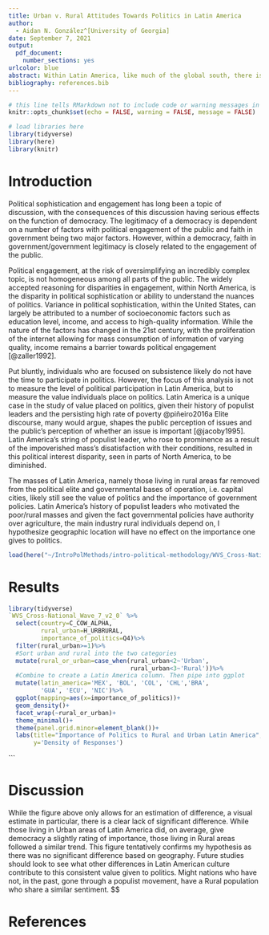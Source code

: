 ```yaml
---
title: Urban v. Rural Attitudes Towards Politics in Latin America
author: 
  - Aidan N. González^[University of Georgia]
date: September 7, 2021
output:
  pdf_document:
    number_sections: yes
urlcolor: blue
abstract: Within Latin America, like much of the global south, there is a significant societal gap between urban and rural populations. The common result is a disparity in political engagement and political interest. However, due to the populist movements of the 20th century, Latin America's rural population is far from apolitical. I find the results to be slightly signifcant in that, as a result of historical context, a Latin American individual's location has no effect on the value they give to politics.
bibliography: references.bib
---
```


```r
# this line tells RMarkdown not to include code or warning messages in the final PDF.
knitr::opts_chunk$set(echo = FALSE, warning = FALSE, message = FALSE)

# load libraries here
library(tidyverse)
library(here)
library(knitr)
```

\newpage

# Introduction

Political sophistication and engagement has long been a topic of discussion, with the consequences of this discussion having serious effects on the function of democracy. The legitimacy of a democracy is dependent on a number of factors with political engagement of the public and faith in government being two major factors. However, within a democracy, faith in government/government legitimacy is closely related to the engagement of the public.

Political engagement, at the risk of oversimplifying an incredibly complex topic, is not homogeneous among all parts of the public. The widely accepted reasoning for disparities in engagement, within North America, is the disparity in political sophistication or ability to understand the nuances of politics. Variance in political sophistication, within the United States, can largely be attributed to a number of socioeconomic factors such as education level, income, and access to high-quality information. While the nature of the factors has changed in the 21st century, with the proliferation of the internet allowing for mass consumption of information of varying quality, income remains a barrier towards political engagement [@zaller1992].

Put bluntly, individuals who are focused on subsistence likely do not have the time to participate in politics. However, the focus of this analysis is not to measure the level of political participation in Latin America, but to measure the value individuals place on politics. Latin America is a unique case in the study of value placed on politics, given their history of populist leaders and the persisting high rate of poverty @piñeiro2016a Elite discourse, many would argue, shapes the public perception of issues and the public's perception of whether an issue is important [@jacoby1995]. Latin America's string of populist leader, who rose to prominence as a result of the impoverished mass's disatisfaction with their conditions, resulted in this political interest disparity, seen in parts of North America, to be diminished.

The masses of Latin America, namely those living in rural areas far removed from the political elite and governmental bases of operation, i.e. capital cities, likely still see the value of politics and the importance of government policies. Latin America's history of populist leaders who motivated the poor/rural masses and given the fact governmental policies have authority over agriculture, the main industry rural individuals depend on, I hypothesize geographic location will have no effect on the importance one gives to politics.

```r
load(here("~/IntroPolMethods/intro-political-methodology/WVS_Cross-National_Wave_7_R_v2_0 2.rdata"))
```

# Results

```r
library(tidyverse)
`WVS_Cross-National_Wave_7_v2_0` %>%
  select(country=C_COW_ALPHA,
         rural_urban=H_URBRURAL,
         importance_of_politics=Q4)%>%
  filter(rural_urban>=1)%>%
  #Sort urban and rural into the two categories
  mutate(rural_or_urban=case_when(rural_urban<2~'Urban',
                                  rural_urban<3~'Rural'))%>%
  #Combine to create a Latin America column. Then pipe into ggplot
  mutate(latin_america='MEX', 'BOL', 'COL', 'CHL','BRA',
         'GUA', 'ECU', 'NIC')%>%
  ggplot(mapping=aes(x=importance_of_politics))+
  geom_density()+
  facet_wrap(~rural_or_urban)+
  theme_minimal()+
  theme(panel.grid.minor=element_blank())+
  labs(title="Importance of Politics to Rural and Urban Latin America",x="Importance of Politics",
       y='Density of Responses')

```

\`\`\`

# Discussion

While the figure above only allows for an estimation of difference, a visual estimate in particular, there is a clear lack of significant difference. While those living in Urban areas of Latin America did, on average, give democracy a slightly rating of importance, those living in Rural areas followed a similar trend. This figure tentatively confirms my hypothesis as there was no significant difference based on geography. Future studies should look to see what other differences in Latin American culture contribute to this consistent value given to politics. Might nations who have not, in the past, gone through a populist movement, have a Rural population who share a similar sentiment. \$\$

# References
